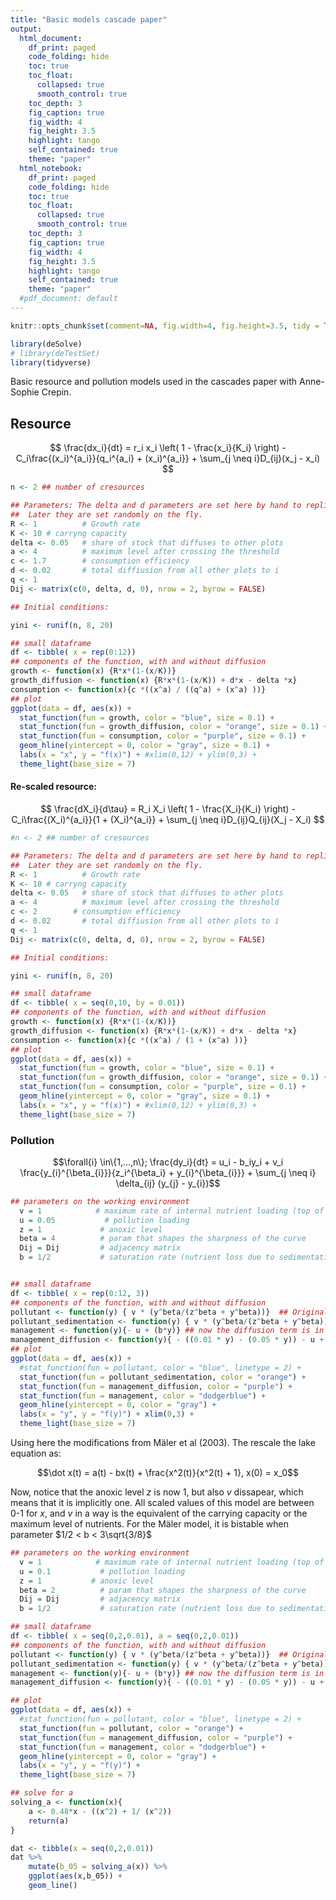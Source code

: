 ```yaml
---
title: "Basic models cascade paper"
output:
  html_document:
    df_print: paged
    code_folding: hide
    toc: true
    toc_float:
      collapsed: true
      smooth_control: true
    toc_depth: 3
    fig_caption: true
    fig_width: 4
    fig_height: 3.5
    highlight: tango
    self_contained: true
    theme: "paper"
  html_notebook:
    df_print: paged
    code_folding: hide
    toc: true
    toc_float:
      collapsed: true
      smooth_control: true
    toc_depth: 3
    fig_caption: true
    fig_width: 4
    fig_height: 3.5
    highlight: tango
    self_contained: true
    theme: "paper"
  #pdf_document: default
---
```


```r
knitr::opts_chunk$set(comment=NA, fig.width=4, fig.height=3.5, tidy = TRUE)
```
```r
library(deSolve)
# library(deTestSet)
library(tidyverse)
```
Basic resource and pollution models used in the cascades paper with Anne-Sophie Crepin.

## Resource

$$
\frac{dx_i}{dt} = r_i x_i \left( 1 - \frac{x_i}{K_i} \right) -
C_i\frac{(x_i)^{a_i}}{q_i^{a_i} + (x_i)^{a_i}} +
\sum_{j \neq i}D_{ij}(x_j - x_i)
$$
```r

n <- 2 ## number of cresources

## Parameters: The delta and d parameters are set here by hand to replicate ASC results.
##  Later they are set randomly on the fly.
R <- 1          # Growth rate
K <- 10 # carryng capacity
delta <- 0.05   # share of stock that diffuses to other plots
a <- 4          # maximum level after crossing the threshold
c <- 1.7        # consumption efficiency
d <- 0.02       # total diffiusion from all other plots to i
q <- 1
Dij <- matrix(c(0, delta, d, 0), nrow = 2, byrow = FALSE)

## Initial conditions:

yini <- runif(n, 8, 20)  

```

```r
## small dataframe
df <- tibble( x = rep(0:12))
## components of the function, with and without diffusion
growth <- function(x) {R*x*(1-(x/K))}
growth_diffusion <- function(x) {R*x*(1-(x/K)) + d*x - delta *x}
consumption <- function(x){c *((x^a) / ((q^a) + (x^a) ))}
## plot
ggplot(data = df, aes(x)) +
  stat_function(fun = growth, color = "blue", size = 0.1) +
  stat_function(fun = growth_diffusion, color = "orange", size = 0.1) +
  stat_function(fun = consumption, color = "purple", size = 0.1) +
  geom_hline(yintercept = 0, color = "gray", size = 0.1) + 
  labs(x = "x", y = "f(x)") + #xlim(0,12) + ylim(0,3) +
  theme_light(base_size = 7)

```

#### Re-scaled resource:
$$
\frac{dX_i}{d\tau} = R_i X_i \left( 1 - \frac{X_i}{K_i} \right) -
C_i\frac{(X_i)^{a_i}}{1 + (X_i)^{a_i}} +
\sum_{j \neq i}D_{ij}Q_{ij}(X_j - X_i)
$$
```r

#n <- 2 ## number of cresources

## Parameters: The delta and d parameters are set here by hand to replicate ASC results.
##  Later they are set randomly on the fly.
R <- 1          # Growth rate
K <- 10 # carryng capacity
delta <- 0.05   # share of stock that diffuses to other plots
a <- 4          # maximum level after crossing the threshold
c <- 2        # consumption efficiency
d <- 0.02       # total diffiusion from all other plots to i
q <- 1
Dij <- matrix(c(0, delta, d, 0), nrow = 2, byrow = FALSE)

## Initial conditions:

yini <- runif(n, 8, 20)  

```

```r
## small dataframe
df <- tibble( x = seq(0,10, by = 0.01))
## components of the function, with and without diffusion
growth <- function(x) {R*x*(1-(x/K))}
growth_diffusion <- function(x) {R*x*(1-(x/K)) + d*x - delta *x}
consumption <- function(x){c *((x^a) / (1 + (x^a) ))}
## plot
ggplot(data = df, aes(x)) +
  stat_function(fun = growth, color = "blue", size = 0.1) +
  stat_function(fun = growth_diffusion, color = "orange", size = 0.1) +
  stat_function(fun = consumption, color = "purple", size = 0.1) +
  geom_hline(yintercept = 0, color = "gray", size = 0.1) + 
  labs(x = "x", y = "f(x)") + #xlim(0,12) + ylim(0,3) +
  theme_light(base_size = 7)

```


### Pollution

$$\forall{i} \in\{1,...,n\}; \frac{dy_i}{dt} = u_i - b_iy_i + v_i \frac{y_{i}^{\beta_{i}}}{z_i^{\beta_i} + y_{i}^{\beta_{i}}} 
+ \sum_{j \neq i} \delta_{ij} (y_{j} - y_{i})$$

```r
## parameters on the working environment
  v = 1            # maximum rate of internal nutrient loading (top of line)
  u = 0.05           # pollution loading
  z = 1             # anoxic level
  beta = 4          # param that shapes the sharpness of the curve
  Dij = Dij         # adjacency matrix
  b = 1/2           # saturation rate (nutrient loss due to sedimentation)


## small dataframe
df <- tibble( x = rep(0:12, 3))
## components of the function, with and without diffusion
pollutant <- function(y) { v * (y^beta/(z^beta + y^beta))}  ## Original model formulated by ASC
pollutant_sedimentation <- function(y) { v * (y^beta/(z^beta + y^beta)) } ## adding the saturation parameter
management <- function(y){- u + (b*y)} ## now the diffusion term is in the management line.
management_diffusion <- function(y){ - ((0.01 * y) - (0.05 * y)) - u + (b*y)} ## now the diffusion term is in the management line.
## plot
ggplot(data = df, aes(x)) +
  #stat_function(fun = pollutant, color = "blue", linetype = 2) +
  stat_function(fun = pollutant_sedimentation, color = "orange") +
  stat_function(fun = management_diffusion, color = "purple") +
  stat_function(fun = management, color = "dodgerblue") +
  geom_hline(yintercept = 0, color = "gray") + 
  labs(x = "y", y = "f(y)") + xlim(0,3) +
  theme_light(base_size = 7)
```


Using here the modifications from Mäler et al (2003). The rescale the lake equation as:

$$\dot x(t) = a(t) - bx(t) + \frac{x^2(t)}{x^2(t) + 1}, x(0) = x_0$$

Now, notice that the anoxic level $z$ is now 1, but also $v$ dissapear, which means that it is implicitly one. All scaled values of this model are between 0-1 for $x$, and $v$ in a way is the equivalent of the carrying capacity or the maximum level of nutrients. For the Mäler model, it is bistable when parameter $1/2 < b < 3\sqrt{3/8}$ 

```r
## parameters on the working environment
  v = 1            # maximum rate of internal nutrient loading (top of line)
  u = 0.1           # pollution loading
  z = 1           # anoxic level
  beta = 2          # param that shapes the sharpness of the curve
  Dij = Dij         # adjacency matrix
  b = 1/2           # saturation rate (nutrient loss due to sedimentation)

## small dataframe
df <- tibble( x = seq(0,2,0.01), a = seq(0,2,0.01))
## components of the function, with and without diffusion
pollutant <- function(y) { v * (y^beta/(z^beta + y^beta))}  ## Original model formulated by ASC
pollutant_sedimentation <- function(y) { v * (y^beta/(z^beta + y^beta)) } ## adding the saturation parameter
management <- function(y){- u + (b*y)} ## now the diffusion term is in the management line.
management_diffusion <- function(y){ - ((0.01 * y) - (0.05 * y)) - u + (b*y)} ## now the diffusion term is in the management line.

## plot
ggplot(data = df, aes(x)) +
  #stat_function(fun = pollutant, color = "blue", linetype = 2) +
  stat_function(fun = pollutant, color = "orange") +
  stat_function(fun = management_diffusion, color = "purple") +
  stat_function(fun = management, color = "dodgerblue") +
  geom_hline(yintercept = 0, color = "gray") + 
  labs(x = "y", y = "f(y)") +
  theme_light(base_size = 7)
```

```r
## solve for a
solving_a <- function(x){
    a <- 0.48*x - ((x^2) + 1/ (x^2))
    return(a)
}

dat <- tibble(x = seq(0,2,0.01)) 
dat %>%
    mutate(b_05 = solving_a(x)) %>%
    ggplot(aes(x,b_05)) +
    geom_line()

```

